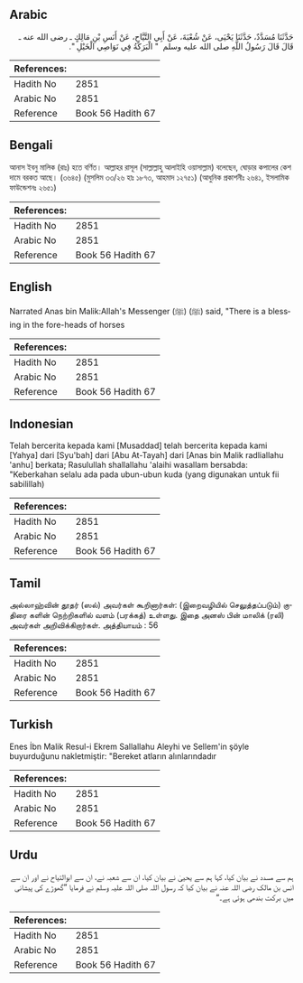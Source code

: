## Arabic


<div dir="rtl" lang="ar" style={{fontSize:'larger',backgroundColor:'#f8f9fa',padding:20}}>
حَدَّثَنَا مُسَدَّدٌ، حَدَّثَنَا يَحْيَى، عَنْ شُعْبَةَ، عَنْ أَبِي التَّيَّاحِ، عَنْ أَنَسِ بْنِ مَالِكٍ ـ رضى الله عنه ـ قَالَ قَالَ رَسُولُ اللَّهِ صلى الله عليه وسلم ‏ "‏ الْبَرَكَةُ فِي نَوَاصِي الْخَيْلِ ‏"‏‏.‏
</div>
<div style={{backgroundColor:'#f8f9fa',padding:20, marginBottom: 10}}><table> <thead> <tr> <th>References:</th> <th></th> </tr> </thead> <tbody><tr><td>Hadith No</td><td>2851</td></tr><tr><td>Arabic No</td><td>2851</td></tr><tr><td>Reference</td><td>Book 56 Hadith 67</td></tr></tbody></table></div>

## Bengali


<div dir="ltr" lang="bn" style={{fontSize:'larger',backgroundColor:'#f8f9fa',padding:20}}>
আনাস ইবনু মালিক (রাঃ) হতে বর্ণিত। আল্লাহর রাসূল (সাল্লাল্লাহু আলাইহি ওয়াসাল্লাম) বলেছেন, ঘোড়ার কপালের কেশ দামে বরকত আছে। (৩৬৪৫) (মুসলিম ৩৩/২৬ হাঃ ১৮৭৩, আহমাদ ১২৭৫১) (আধুনিক প্রকাশনীঃ ২৬৪১, ইসলামিক ফাউন্ডেশনঃ ২৬৫১)
</div>
<div style={{backgroundColor:'#f8f9fa',padding:20, marginBottom: 10}}><table> <thead> <tr> <th>References:</th> <th></th> </tr> </thead> <tbody><tr><td>Hadith No</td><td>2851</td></tr><tr><td>Arabic No</td><td>2851</td></tr><tr><td>Reference</td><td>Book 56 Hadith 67</td></tr></tbody></table></div>

## English


<div dir="ltr" lang="en" style={{fontSize:'larger',backgroundColor:'#f8f9fa',padding:20}}>
Narrated Anas bin Malik:Allah's Messenger (ﷺ) (ﷺ) said, "There is a blessing in the fore-heads of horses
</div>
<div style={{backgroundColor:'#f8f9fa',padding:20, marginBottom: 10}}><table> <thead> <tr> <th>References:</th> <th></th> </tr> </thead> <tbody><tr><td>Hadith No</td><td>2851</td></tr><tr><td>Arabic No</td><td>2851</td></tr><tr><td>Reference</td><td>Book 56 Hadith 67</td></tr></tbody></table></div>

## Indonesian


<div dir="ltr" lang="id" style={{fontSize:'larger',backgroundColor:'#f8f9fa',padding:20}}>
Telah bercerita kepada kami [Musaddad] telah bercerita kepada kami [Yahya] dari [Syu'bah] dari [Abu At-Tayah] dari [Anas bin Malik radliallahu 'anhu] berkata; Rasulullah shallallahu 'alaihi wasallam bersabda: "Keberkahan selalu ada pada ubun-ubun kuda (yang digunakan untuk fii sabilillah)
</div>
<div style={{backgroundColor:'#f8f9fa',padding:20, marginBottom: 10}}><table> <thead> <tr> <th>References:</th> <th></th> </tr> </thead> <tbody><tr><td>Hadith No</td><td>2851</td></tr><tr><td>Arabic No</td><td>2851</td></tr><tr><td>Reference</td><td>Book 56 Hadith 67</td></tr></tbody></table></div>

## Tamil


<div dir="ltr" lang="ta" style={{fontSize:'larger',backgroundColor:'#f8f9fa',padding:20}}>
அல்லாஹ்வின் தூதர் (ஸல்) அவர்கள் கூறினார்கள்: (இறைவழியில் செலுத்தப்படும்) குதிரை களின் நெற்றிகளில் வளம் (பரக்கத்) உள்ளது. இதை அனஸ் பின் மாலிக் (ரலி) அவர்கள் அறிவிக்கிறார்கள். அத்தியாயம் : 56
</div>
<div style={{backgroundColor:'#f8f9fa',padding:20, marginBottom: 10}}><table> <thead> <tr> <th>References:</th> <th></th> </tr> </thead> <tbody><tr><td>Hadith No</td><td>2851</td></tr><tr><td>Arabic No</td><td>2851</td></tr><tr><td>Reference</td><td>Book 56 Hadith 67</td></tr></tbody></table></div>

## Turkish


<div dir="ltr" lang="tr" style={{fontSize:'larger',backgroundColor:'#f8f9fa',padding:20}}>
Enes İbn Malik Resul-i Ekrem Sallallahu Aleyhi ve Sellem'in şöyle buyurduğunu nakletmiştir: "Bereket atların alınlarındadır
</div>
<div style={{backgroundColor:'#f8f9fa',padding:20, marginBottom: 10}}><table> <thead> <tr> <th>References:</th> <th></th> </tr> </thead> <tbody><tr><td>Hadith No</td><td>2851</td></tr><tr><td>Arabic No</td><td>2851</td></tr><tr><td>Reference</td><td>Book 56 Hadith 67</td></tr></tbody></table></div>

## Urdu


<div dir="rtl" lang="ur" style={{fontSize:'larger',backgroundColor:'#f8f9fa',padding:20}}>
ہم سے مسدد نے بیان کیا، کہا ہم سے یحییٰ نے بیان کیا، ان سے شعبہ نے، ان سے ابوالتیاح نے اور ان سے انس بن مالک رضی اللہ عنہ نے بیان کیا کہ رسول اللہ صلی اللہ علیہ وسلم نے فرمایا ”گھوڑے کی پیشانی میں برکت بندھی ہوئی ہے۔“
</div>
<div style={{backgroundColor:'#f8f9fa',padding:20, marginBottom: 10}}><table> <thead> <tr> <th>References:</th> <th></th> </tr> </thead> <tbody><tr><td>Hadith No</td><td>2851</td></tr><tr><td>Arabic No</td><td>2851</td></tr><tr><td>Reference</td><td>Book 56 Hadith 67</td></tr></tbody></table></div>